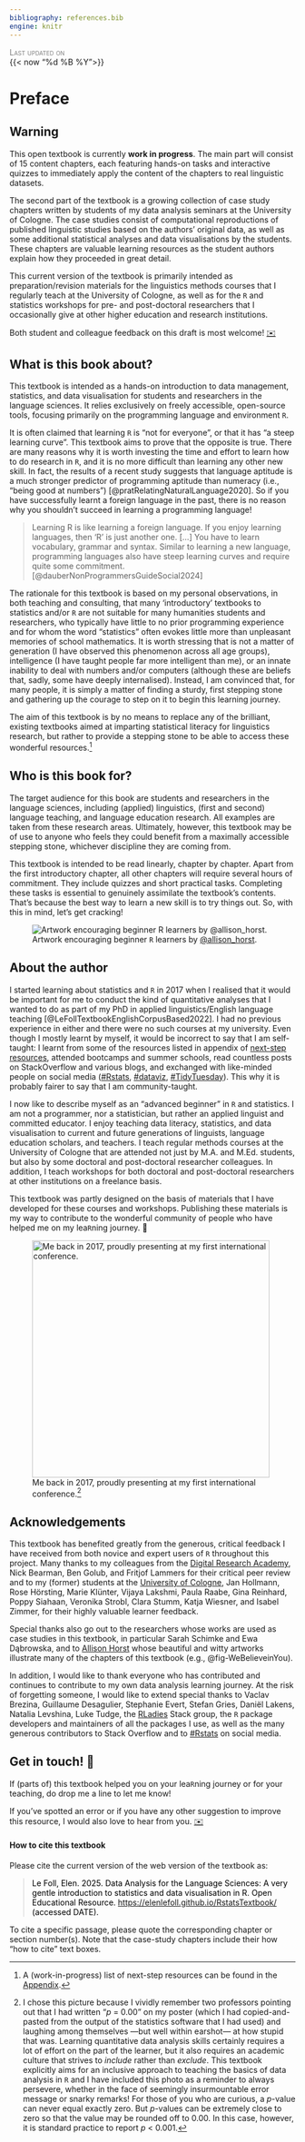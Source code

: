 ```yaml
---
bibliography: references.bib
engine: knitr
---
```


::: {.content-hidden unless-format="html"}
[[Last updated on]{.smallcaps}]{style="color:gray;"} <br>{{< now "%d %B %Y">}}
:::

# Preface {.unnumbered}

::: callout-warning
## Warning

This open textbook is currently **work in progress**. The main part will consist of 15 content chapters, each featuring hands-on tasks and interactive quizzes to immediately apply the content of the chapters to real linguistic datasets.

The second part of the textbook is a growing collection of case study chapters written by students of my data analysis seminars at the University of Cologne. The case studies consist of computational reproductions of published linguistic studies based on the authors' original data, as well as some additional statistical analyses and data visualisations by the students. These chapters are valuable learning resources as the student authors explain how they proceeded in great detail.

This current version of the textbook is primarily intended as preparation/revision materials for the linguistics methods courses that I regularly teach at the University of Cologne, as well as for the `R` and statistics workshops for pre- and post-doctoral researchers that I occasionally give at other higher education and research institutions.

Both student and colleague feedback on this draft is most welcome! [✉️](mailto:elefoll@uni-koeln.de)
:::

## What is this book about?

This textbook is intended as a hands-on introduction to data management, statistics, and data visualisation for students and researchers in the language sciences. It relies exclusively on freely accessible, open-source tools, focusing primarily on the programming language and environment `R`.

It is often claimed that learning `R` is "not for everyone", or that it has "a steep learning curve". This textbook aims to prove that the opposite is true. There are many reasons why it is worth investing the time and effort to learn how to do research in `R`, and it is no more difficult than learning any other new skill. In fact, the results of a recent study suggests that language aptitude is a much stronger predictor of programming aptitude than numeracy (i.e., "being good at numbers") [@pratRelatingNaturalLanguage2020]. So if you have successfully learnt a foreign language in the past, there is no reason why you shouldn't succeed in learning a programming language!

> Learning R is like learning a foreign language. If you enjoy learning languages, then ‘R’ is just another one. \[...\] You have to learn vocabulary, grammar and syntax. Similar to learning a new language, programming languages also have steep learning curves and require quite some commitment. [@dauberNonProgrammersGuideSocial2024]

The rationale for this textbook is based on my personal observations, in both teaching and consulting, that many 'introductory' textbooks to statistics and/or `R` are not suitable for many humanities students and researchers, who typically have little to no prior programming experience and for whom the word "statistics" often evokes little more than unpleasant memories of school mathematics. It is worth stressing that is not a matter of generation (I have observed this phenomenon across all age groups), intelligence (I have taught people far more intelligent than me), or an innate inability to deal with numbers and/or computers (although these are beliefs that, sadly, some have deeply internalised). Instead, I am convinced that, for many people, it is simply a matter of finding a sturdy, first stepping stone and gathering up the courage to step on it to begin this learning journey.

The aim of this textbook is by no means to replace any of the brilliant, existing textbooks aimed at imparting statistical literacy for linguistics research, but rather to provide a stepping stone to be able to access these wonderful resources.[^index-1]

[^index-1]: A (work-in-progress) list of next-step resources can be found in the [Appendix](https://elenlefoll.github.io/RstatsTextbook/A_FurtherResources.html).

## Who is this book for? {.unnumbered}

The target audience for this book are students and researchers in the language sciences, including (applied) linguistics, (first and second) language teaching, and language education research. All examples are taken from these research areas. Ultimately, however, this textbook may be of use to anyone who feels they could benefit from a maximally accessible stepping stone, whichever discipline they are coming from.

This textbook is intended to be read linearly, chapter by chapter. Apart from the first introductory chapter, all other chapters will require several hours of commitment. They include quizzes and short practical tasks. Completing these tasks is essential to genuinely assimilate the textbook's contents. That's because the best way to learn a new skill is to try things out. So, with this in mind, let's get cracking!

![Artwork encouraging beginner `R` learners by [\@allison_horst](https://allisonhorst.com/allison-horst).](images/AHorst_RLearnersWeBelieve.png){#fig-WeBelieveinYou fig-alt="Header text saying 'R learners' above five friendly-looking monsters holding up signs that together read “we believe in you.”"}

## About the author

I started learning about statistics and `R` in 2017 when I realised that it would be important for me to conduct the kind of quantitative analyses that I wanted to do as part of my PhD in applied linguistics/English language teaching [@LeFollTextbookEnglishCorpusBased2022]. I had no previous experience in either and there were no such courses at my university. Even though I mostly learnt by myself, it would be incorrect to say that I am self-taught: I learnt from some of the resources listed in appendix of [next-step resources](https://elenlefoll.github.io/RstatsTextbook/A_FurtherResources.html), attended bootcamps and summer schools, read countless posts on StackOverflow and various blogs, and exchanged with like-minded people on social media ([#Rstats](https://mastodon.social/tags/rstats), [#dataviz](https://mastodon.social/tags/dataviz), [#TidyTuesday](https://mastodon.social/tags/tidytuesday)). This why it is probably fairer to say that I am community-taught.

I now like to describe myself as an "advanced beginner" in `R` and statistics. I am not a programmer, nor a statistician, but rather an applied linguist and committed educator. I enjoy teaching data literacy, statistics, and data visualisation to current and future generations of linguists, language education scholars, and teachers. I teach regular methods courses at the University of Cologne that are attended not just by M.A. and M.Ed. students, but also by some doctoral and post-doctoral researcher colleagues. In addition, I teach workshops for both doctoral and post-doctoral researchers at other institutions on a freelance basis.

This textbook was partly designed on the basis of materials that I have developed for these courses and workshops. Publishing these materials is my way to contribute to the wonderful community of people who have helped me on my lea`R`ning journey. 🤗

![Me back in 2017, proudly presenting at my first international conference.[^index-2]](images/CL2017_6.jpeg){fig-alt="Photo of a white woman with glasses in her 30s smiling, wearing a floral top and a conference badge. She is standing in front of an academic poster entitled: Textbook English: A Corpus-Based Analysis of Language Use in EFL Textbooks." width="418"}

[^index-2]: I chose this picture because I vividly remember two professors pointing out that I had written "*p* = 0.00" on my poster (which I had copied-and-pasted from the output of the statistics software that I had used) and laughing among themselves —but well within earshot— at how stupid that was. Learning quantitative data analysis skills certainly requires a lot of effort on the part of the learner, but it also requires an academic culture that strives to *include* rather than *exclude*. This textbook explicitly aims for an inclusive approach to teaching the basics of data analysis in `R` and I have included this photo as a reminder to always persevere, whether in the face of seemingly insurmountable error message or snarky remarks! For those of you who are curious, a *p*-value can never equal exactly zero. But *p*-values can be extremely close to zero so that the value may be rounded off to 0.00. In this case, however, it is standard practice to report *p* \< 0.001.

[^index-3]: I chose this picture because I vividly remember two professors pointing out that I had written "*p* = 0.00" on my poster (which I had copied-and-pasted from the output of the statistics software that I had used) and laughing among themselves —but well within earshot— at how stupid that was. Learning quantitative data analysis skills certainly requires a lot of effort on the part of the learner, but it also requires an academic culture that strives to *include* rather than *exclude*. This textbook explicitly aims for an inclusive approach to teaching the basics of data analysis in `R` and I have included this photo as a reminder to always persevere, whether in the face of seemingly insurmountable error message or snarky remarks! For those of you who are curious, a *p*-value can never equal exactly zero. But *p*-values can be extremely close to zero so that the value may be rounded off to 0.00. In this case, however, it is standard practice to report *p* \< 0.001.

## Acknowledgements

This textbook has benefited greatly from the generous, critical feedback I have received from both novice and expert users of `R` throughout this project. Many thanks to my colleagues from the [Digital Research Academy](https://digital-research.academy/), Nick Bearman, Ben Golub, and Fritjof Lammers for their critical peer review and to my (former) students at the [University of Cologne](https://romanistik.phil-fak.uni-koeln.de/), Jan Hollmann, Rose Hörsting, Marie Klünter, Vijaya Lakshmi, Paula Raabe, Gina Reinhard, Poppy Siahaan, Veronika Strobl, Clara Stumm, Katja Wiesner, and Isabel Zimmer, for their highly valuable learner feedback.

Special thanks also go out to the researchers whose works are used as case studies in this textbook, in particular Sarah Schimke and Ewa Dąbrowska, and to [Allison Horst](https://allisonhorst.com/) whose beautiful and witty artworks illustrate many of the chapters of this textbook (e.g., @fig-WeBelieveinYou).

In addition, I would like to thank everyone who has contributed and continues to contribute to my own data analysis learning journey. At the risk of forgetting someone, I would like to extend special thanks to Vaclav Brezina, Guillaume Desagulier, Stephanie Evert, Stefan Gries, Daniël Lakens, Natalia Levshina, Luke Tudge, the [RLadies](https://rladies.org/) Stack group, the `R` package developers and maintainers of all the packages I use, as well as the many generous contributors to Stack Overflow and to [#Rstats](https://fediscience.org/tags/rstats) on social media.

## Get in touch! 📩

If (parts of) this textbook helped you on your lea`R`ning journey or for your teaching, do drop me a line to let me know!

If you've spotted an error or if you have any other suggestion to improve this resource, I would also love to hear from you. [✉️](mailto:elefoll@uni-koeln.de)

::: {.callout-note collapse="true"}
#### **How to cite this textbook** {.unnumbered}

Please cite the current version of the web version of the textbook as:

> ::: {style="color: black"}
> Le Foll, Elen. 2025. Data Analysis for the Language Sciences: A very gentle introduction to statistics and data visualisation in R. Open Educational Resource. <https://elenlefoll.github.io/RstatsTextbook/> (accessed DATE).
> :::

To cite a specific passage, please quote the corresponding chapter or section number(s). Note that the case-study chapters include their how "how to cite" text boxes.
:::

```{=html}
<script data-goatcounter="https://rstatstextbook.goatcounter.com/count" async src="//gc.zgo.at/count.js"></script>
```
